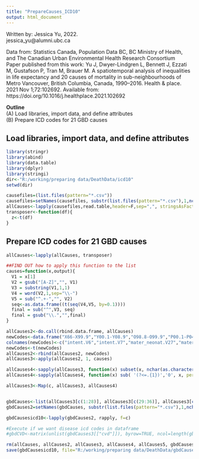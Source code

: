 ```yaml
---
title: "PrepareCauses_ICD10"
output: html_document
---
```


   Written by: Jessica Yu, 2022.                                                                         
               jessica_yu@alumni.ubc.ca                                                                               
                                                                                             
   Data from: Statistics Canada, Population Data BC, BC Ministry of Health, and The Canadian Urban Environmental Health Research Consortium                       
   Paper published from this work: 
   Yu J, Dwyer-Lindgren L, Bennett J, Ezzati M, Gustafson P, Tran M, Brauer M. A spatiotemporal analysis of inequalities in life expectancy and 20 causes of mortality in sub-neighbourhoods of Metro Vancouver, British Columbia, Canada, 1990–2016. Health & place. 2021 Nov 1;72:102692. Available from: https://doi.org/10.1016/j.healthplace.2021.102692                                                    
                                                                                                         
   **Outline**                                                                                               
             (A) Load libraries, import data, and define attributes                                                  
             (B) Prepare ICD codes for 21 GBD causes    

## Load libraries, import data, and define attributes 

```r
library(stringr)
library(abind)
library(data.table)
library(dplyr)
library(stringi)
dir<-"R:/working/preparing data/DeathData/icd10"
setwd(dir)

causefiles=(list.files(pattern="*.csv"))
causefiles=setNames(causefiles, substr(list.files(pattern="*.csv"),1,nchar(causefiles)-4))
allCauses<-lapply(causefiles,read.table,header=F,sep=",", stringsAsFactors=F)
transposer<-function(df){
  z<-t(df)
}
```

## Prepare ICD codes for 21 GBD causes

```r

allCauses<-lapply(allCauses, transposer)

##FIND OUT how to apply this function to the list
causes=function(x,output){
  V1 = x[1]
  V2 = gsub("[A-Z]","", V1)
  V3 = substring(V1,1,1)
  V4 = word(V2,1,sep="\\-")
  V5 = sub("^.+-","", V2)
  seq<-as.data.frame((t(seq(V4,V5, by=0.1))))
  final = sub("^",V3, seq)
  final = gsub("\\.","",final)
}

allCauses2<-do.call(rbind.data.frame, allCauses)
newCodes<-data.frame("X66-X99.9","Y00.1-Y08.9","O98.8-O99.9","P00.1-P04.2","W99-W99.9","X00.1-X06.9")#added manually because sequence code cannot accept ranges of different letters
colnames(newCodes)<-c("intent.V6","intent.V7","mater_neonat.V27","mater_neonat.V28","unintent.V18","unintent.V19")
newCodes<-t(newCodes)
allCauses2<-rbind(allCauses2, newCodes)
allCauses3<-apply(allCauses2, 1, causes)

allCauses4<-sapply(allCauses3, function(x) subset(x, nchar(as.character(x)) <=3))
allCauses4<-sapply(allCauses4, function(x) sub( '(?<=.{1})','0', x, perl=TRUE))

allCauses3<-Map(c, allCauses3, allCauses4)


gbdCauses<-list(allCauses3[c(1:28)], allCauses3[c(29:36)], allCauses3[c(37:65)], allCauses3[c(66:69)], allCauses3[c(70:78)], allCauses3[c(79:123)], allCauses3[c(124:127)], allCauses3[c(128:132, 433:434)], allCauses3[c(133:158, 435:436)], allCauses3[c(159:160)], allCauses3[c(161:178)], allCauses3[c(179:232)], allCauses3[c(233:250)], allCauses3[c(251:270)], allCauses3[c(271:279)], allCauses3[c(280:355)], allCauses3[c(356:368)], allCauses3[c(369:392)], allCauses3[c(393:404)], allCauses3[c(405:415)], allCauses3[c(416:432, 437:438)])
gbdCauses2=setNames(gbdCauses, substr(list.files(pattern="*.csv"),1,nchar(causefiles)-4))

gbdCausesicd10<-lapply(gbdCauses2, rapply, f=c)

#Execute if we want disease icd codes in dataframe
#gbdCVD<-matrix(unlist(gbdCauses3[["cvd"]]), byrow=TRUE, ncol=length(gbdCauses3[1]))

rm(allCauses, allCauses2, allCauses3, allCauses4, allCauses5, gbdCauses, gbdCauses2,newCodes, causes, transposer)
save(gbdCausesicd10, file="R:/working/preparing data/DeathData/gbdCausesicd10.RData")

```




